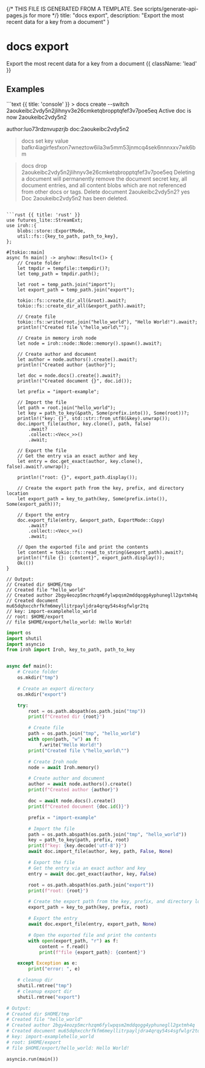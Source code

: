 {/* THIS FILE IS GENERATED FROM A TEMPLATE. See scripts/generate-api-pages.js for more */}
    title: "docs export",
    description: "Export the most recent data for a key from a document"
}

<div className='not-prose mb-5'>
    <Breadcrumbs pages={[
        { name: 'API', href: '/docs/api', current: false },
        { name: 'docs export', href: '/docs/api/docs-export', current: true },
    ]} />
</div>

# docs export

Export the most recent data for a key from a document {{ className: 'lead' }}



## Examples

<CodeGroup title="docs export">
```text {{ title: 'console' }}
> docs create --switch
2aoukeibc2vdy5n2jlihnyv3e26cmketqbropptqfef3v7poe5eq
Active doc is now 2aoukeibc2vdy5n2

author:luo73rdznvupzrjb doc:2aoukeibc2vdy5n2
> docs set key value
bafkr4iagirfesfxon7wneztow6ila3w5mm53jnmcq4sek6nnnxxv7wk6bm

> docs drop 2aoukeibc2vdy5n2jlihnyv3e26cmketqbropptqfef3v7poe5eq
Deleting a document will permanently remove the document secret key, all document entries,
and all content blobs which are not referenced from other docs or tags.
Delete document 2aoukeibc2vdy5n2? yes
Doc 2aoukeibc2vdy5n2 has been deleted.
```

```rust {{ title: 'rust' }}
use futures_lite::StreamExt;
use iroh::{
    blobs::store::ExportMode,
    util::fs::{key_to_path, path_to_key},
};

#[tokio::main]
async fn main() -> anyhow::Result<()> {
    // Create folder
    let tmpdir = tempfile::tempdir()?;
    let temp_path = tmpdir.path();

    let root = temp_path.join("import");
    let export_path = temp_path.join("export");

    tokio::fs::create_dir_all(&root).await?;
    tokio::fs::create_dir_all(&export_path).await?;

    // Create file
    tokio::fs::write(root.join("hello_world"), "Hello World!").await?;
    println!("Created file \"hello_world\"");

    // Create in memory iroh node
    let node = iroh::node::Node::memory().spawn().await?;

    // Create author and document
    let author = node.authors().create().await?;
    println!("Created author {author}");

    let doc = node.docs().create().await?;
    println!("Created document {}", doc.id());

    let prefix = "import-example";

    // Import the file
    let path = root.join("hello_world");
    let key = path_to_key(&path, Some(prefix.into()), Some(root))?;
    println!("key: {}", std::str::from_utf8(&key).unwrap());
    doc.import_file(author, key.clone(), path, false)
        .await?
        .collect::<Vec<_>>()
        .await;

    // Export the file
    // Get the entry via an exact author and key
    let entry = doc.get_exact(author, key.clone(), false).await?.unwrap();

    println!("root: {}", export_path.display());

    // Create the export path from the key, prefix, and directory location
    let export_path = key_to_path(key, Some(prefix.into()), Some(export_path))?;

    // Export the entry
    doc.export_file(entry, &export_path, ExportMode::Copy)
        .await?
        .collect::<Vec<_>>()
        .await;

    // Open the exported file and print the contents
    let content = tokio::fs::read_to_string(&export_path).await?;
    println!("file {}: {content}", export_path.display());
    Ok(())
}

// Output:
// Created dir $HOME/tmp
// Created file "hello_world"
// Created author 2bgy4eozp5mcrhzqm6fylwpqsm2mddqogg4yphunegll2gxtmh4q
// Created document mu65dqhxcchrfkfm6meyllitrpayljdra4qrqy54s4sgfwlgr2tq
// key: import-examplehello_world
// root: $HOME/export
// file $HOME/export/hello_world: Hello World!

```



```python {{ title: 'python' }}
import os
import shutil
import asyncio
from iroh import Iroh, key_to_path, path_to_key


async def main():
    # Create folder
    os.mkdir("tmp")

    # Create an export directory
    os.mkdir("export")

    try:
        root = os.path.abspath(os.path.join("tmp"))
        print(f"Created dir {root}")

        # Create file
        path = os.path.join("tmp", "hello_world")
        with open(path, "w") as f:
            f.write("Hello World!")
        print("Created file \"hello_world\"")

        # Create Iroh node
        node = await Iroh.memory()

        # Create author and document
        author = await node.authors().create()
        print(f"Created author {author}")

        doc = await node.docs().create()
        print(f"Created document {doc.id()}")

        prefix = "import-example"

        # Import the file
        path = os.path.abspath(os.path.join("tmp", "hello_world"))
        key = path_to_key(path, prefix, root)
        print(f"key: {key.decode('utf-8')}")
        await doc.import_file(author, key, path, False, None)

        # Export the file
        # Get the entry via an exact author and key
        entry = await doc.get_exact(author, key, False)

        root = os.path.abspath(os.path.join("export"))
        print(f"root: {root}")

        # Create the export path from the key, prefix, and directory location
        export_path = key_to_path(key, prefix, root)

        # Export the entry
        await doc.export_file(entry, export_path, None)

        # Open the exported file and print the contents
        with open(export_path, "r") as f:
            content = f.read()
            print(f"file {export_path}: {content}")

    except Exception as e:
        print("error: ", e)

    # cleanup dir
    shutil.rmtree("tmp")
    # cleanup export dir
    shutil.rmtree("export")

# Output:
# Created dir $HOME/tmp
# Created file "hello_world"
# Created author 2bgy4eozp5mcrhzqm6fylwpqsm2mddqogg4yphunegll2gxtmh4q
# Created document mu65dqhxcchrfkfm6meyllitrpayljdra4qrqy54s4sgfwlgr2tq
# key: import-examplehello_world
# root: $HOME/export
# file $HOME/export/hello_world: Hello World!

asyncio.run(main())

```


</CodeGroup>

